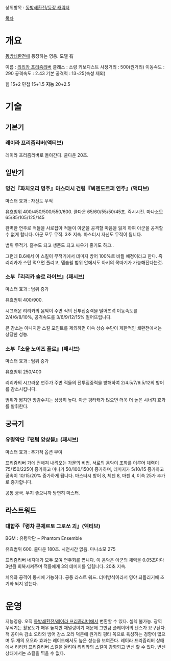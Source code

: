 상위항목 : [[동방쇄환전/등장 캐릭터]]

[[목차]]
= 개요 =

[[동방쇄환전]]에 등장하는 영웅.  모델 有

이름 : [[리리카 프리즘리버]]
클래스 : 소령 키보디스트
사정거리 : 500(원거리)
이동속도 : 290
공격속도 : 2.43
기본 공격력 : 13~25(속성 제외)

힘 15+2
민첩 15+1.5
'''지능''' 20+2.5

= 기술 =

== 기본기 ==

=== 레이라 프리즘리버(액티브) ===

레이라 프리즘리버로 돌아간다. 쿨다운 20초.

== 일반기 ==


=== 명건『파치오리 명주』마스터시 건령『뵈젠도르퍼 연주』(액티브) ===

마스터 효과 : 자신도 무적

유효범위 400/450/500/550/600. 쿨다운 65/60/55/50/45초. 즉시시전. 마나소모 65/85/105/125/145

완벽한 연주로 적들을 사로잡아 적들이 아군을 공격할 마음을 잃게 하여 아군을 공격할 수 없게 합니다. 아군 모두 무적. 3초 지속. 마스터시 자신도 무적이 됩니다.

범위 무적기. 흡수도 되고 생존도 되고 싸우기 좋기도 하고..

그런데 B.6에서 이 스킬이 무적기에서 데미지 방어 100%로 바뀔 예정이라고 한다. 즉 리리카가 스턴 먹으면 풀리고, 뎀습쉴 범위 안에서도 아키의 목따기가 가능해진다는것. 

=== 소부『리리카 솔로 라이브』(패시브) ===

마스터 효과 : 범위 증가

유효범위 400/900.

시끄러운 리리카의 음악이 주변 적의 전투집중력을 떨어뜨려 이동속도를 2/4/6/8/10%, 공격속도를 3/6/9/12/15% 떨어뜨립니다.

큰 감소는 아니지만 스킬 포인트를 제외하면 이속 상승 수단이 제한적인 쇄환전에서는 상당한 성능.


=== 소부『소울 노이즈 플로』(패시브) ===

마스터 효과 : 범위 증가

유효범위 250/400

리리카의 시끄러운 연주가 주변 적들의 전투집중력을 방해하여 2/4.5/7/9.5/12의 방어를 감소시킵니다.

범위가 짧지만 방감수치는 상당히 높다. 아군 평타캐가 많으면 더욱 더 높은 시너지 효과를 발휘한다.

== 궁극기 ==

=== 유령악단『팬텀 앙상블』(패시브) ===

마스터 효과 : 추가적 옵션 부여

프리즘리버 가에 전해져 내려오는 가문의 비법. 서로의 음악이 조화를 이루어 체력이 75/150/225이 증가하고 마나가 50/100/150이 증가하며, 데미지가 5/10/15 증가하고 공속이 10/15/20% 증가하게 됩니다. 마스터시 방어 8, 체젠 8, 마젠 4, 이속 25가 추가로 증가합니다.

공통 궁극. 무지 좋으니까 당연히 마스터.

== 라스트워드 ==

=== 대합주『령차 콘체르토 그로쏘 괴』(액티브) ===

BGM : 유령악단 ~ Phantom Ensemble

유효범위 600. 쿨다운 180초. 시전시간 없음. 마나소모 275

프리즘리버 네자매가 모두 모여 연주회를 엽니다. 이 음악은 아군의 체력을 0.05초마다 3만큼 회복시켜주며 적들에게 3의 데미지를 입힙니다. 20초 지속. 

치유와 공격이 동시에 가능하다. 공통 라스트 워드. 더미방식이라서 영야 되돌리기에 초기화 되지 않는다.


= 운영 =
지능영웅. 오직 [[동방쇄환전/레이라 프리즘리버]]에서 변환할 수 있다. 셀렉 불가능. 광역 무적기는 활용도가 매우 높지만 채널링이기 때문에 그만큼 플레이어의 센스가 요구된다. 적 공이속 감소 오라와 방어 감소 오라 덕분에 원거리 평타 쪽으로 육성하는 경향이 많으며 두 개의 오오라 효과는 레이드에서도 높은 성능을 보여준다. 레이라 프리즘리버 상태에서 리리카 프리즘리버 스킬을 올려야 리리카의 스킬이 강화되고 변신 할 수 있다. 변신상태에서는 스킬을 찍을 수 없다.
